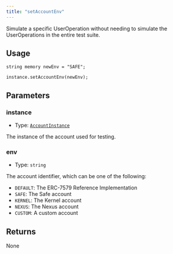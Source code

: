 ```yaml
---
title: "setAccountEnv"
---
```


Simulate a specific UserOperation without needing to simulate the UserOperations in the entire test suite.

## Usage

```solidity
string memory newEnv = "SAFE";

instance.setAccountEnv(newEnv);
```

## Parameters

### instance

- Type: [`AccountInstance`](../../glossary/types#accountinstance)

The instance of the account used for testing.

### env

- Type: `string`

The account identifier, which can be one of the following:

- `DEFAULT`: The ERC-7579 Reference Implementation
- `SAFE`: The Safe account
- `KERNEL`: The Kernel account
- `NEXUS`: The Nexus account
- `CUSTOM`: A custom account

## Returns

None
